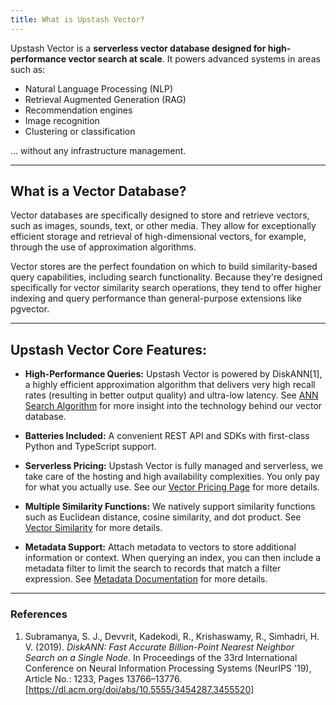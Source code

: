 ```yaml
---
title: What is Upstash Vector?
---
```


Upstash Vector is a **serverless vector database designed for high-performance vector search at scale**. It powers advanced systems in areas such as:

- Natural Language Processing (NLP)
- Retrieval Augmented Generation (RAG)
- Recommendation engines
- Image recognition
- Clustering or classification

... without any infrastructure management.

---

## What is a Vector Database?

Vector databases are specifically designed to store and retrieve vectors, such as images, sounds, text, or other media. They allow for exceptionally efficient storage and retrieval of high-dimensional vectors, for example, through the use of approximation algorithms.

Vector stores are the perfect foundation on which to build similarity-based query capabilities, including search functionality. Because they're designed specifically for vector similarity search operations, they tend to offer higher indexing and query performance than general-purpose extensions like pgvector.

---

## Upstash Vector Core Features:

- **High-Performance Queries:** Upstash Vector is powered by DiskANN[1], a highly efficient approximation algorithm that delivers very high recall rates (resulting in better output quality) and ultra-low latency. See [ANN Search Algorithm](../features/algorithm) for more insight into the technology behind our vector database.

- **Batteries Included:** A convenient REST API and SDKs with first-class Python and TypeScript support.

- **Serverless Pricing:** Upstash Vector is fully managed and serverless, we take care of the hosting and high availability complexities. You only pay for what you actually use. See our [Vector Pricing Page](https://upstash.com/pricing/vector) for more details.

- **Multiple Similarity Functions:** We natively support similarity functions such as Euclidean distance, cosine similarity, and dot product.
  See [Vector Similarity](../features/similarityfunctions) for more details.

- **Metadata Support:** Attach metadata to vectors to store additional information or context. When querying an index, you can then include a metadata filter to limit the search to records that match a filter expression. See [Metadata Documentation](../features/metadata) for more details.

---

### References

1. Subramanya, S. J., Devvrit, Kadekodi, R., Krishaswamy, R., Simhadri, H. V. (2019). _DiskANN: Fast Accurate Billion-Point Nearest Neighbor Search on a Single Node_. In Proceedings of the 33rd International Conference on Neural Information Processing Systems (NeurIPS '19), Article No.: 1233, Pages 13766–13776. [https://dl.acm.org/doi/abs/10.5555/3454287.3455520]
